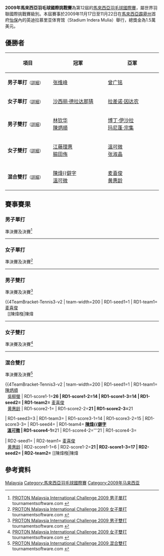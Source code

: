 {{noteTA|G1=Badminton}}
{{infobox badminton event
|name           = 2009年馬來西亞羽毛球國際挑戰賽
|image          = 
|size           = 
|caption        =
|dates          = 2009年11月17日－11月22日
|number_edition = 第12屆
|level          = 4A
|prize_money    = 1.5萬美元
|location       = {{MAS}}[[霹靂州|霹靂州]][[怡保|怡保]]
|venue          = 英迪拉慕里亚体育馆（Stadium Indera Mulia）
|previous       = 2008年馬來西亞羽毛球國際挑戰賽 
|next           = 2010年馬來西亞羽毛球國際挑戰賽
}}
'''2009年馬來西亞羽毛球國際挑戰賽'''為第12屆的[[馬來西亞羽毛球國際賽|馬來西亞羽毛球國際賽]]，屬世界羽聯國際挑戰賽級別。本屆賽事於2009年11月17日至11月22日在[[馬來西亞|馬來西亞]][[霹靂州|霹靂州]]首府[[怡保|怡保]]內的英迪拉慕里亚体育馆（Stadium Indera Mulia）舉行，總獎金為1.5萬美元。

== 優勝者 ==
{| class=wikitable style="font-size:small"
!width="200"|項目
!width="250"|冠軍
!width="250"|亞軍
|-
|'''男子單打'''<small>（[[#男子單打|詳細]]）</small>
|{{flagicon|MAS}} [[张维峰|张维峰]]
|{{flagicon|MAS}} [[曾广铭|曾广铭]]
|-
|'''女子單打'''<small>（[[#女子單打|詳細]]）</small>
|{{flagicon|THA}} [[沙西丽·德拉达那猜|沙西丽·德拉达那猜]]
|{{flagicon|THA}} [[拉差诺·因达农|拉差诺·因达农]]
|-
|'''男子雙打'''<small>（[[#男子雙打|詳細]]）</small>
|{{flagicon|MAS}} [[林钦华|林钦华]]<br/>{{flagicon|MAS}} [[陳炳順|陳炳順]]
|{{flagicon|THA}} [[博丁·伊沙拉|博丁·伊沙拉]]<br/>{{flagicon|THA}} [[玛尼蓬·宗集|玛尼蓬·宗集]]
|-
|'''女子雙打'''<small>（[[#女子雙打|詳細]]）</small>
|{{flagicon|JPN}} [[江藤理惠|江藤理惠]]<br/>{{flagicon|JPN}} [[脇田侑|脇田侑]]
|{{flagicon|MAS}} [[溫可微|溫可微]]<br/>{{flagicon|MAS}} [[张淑晶|张淑晶]]
|-
|'''混合雙打'''<small>（[[#混合雙打|詳細]]）</small>
|{{flagicon|MAS}} [[陳煒𣚦|陳煒{{僻字]]<br/>{{flagicon|MAS}} [[溫可微|溫可微]]
|{{flagicon|MAS}} [[麦喜俊|麦喜俊]]<br/>{{flagicon|MAS}} [[黄惠龄|黄惠龄]]
|}

== 賽事賽果 ==
=== 男子單打 ===
;準決賽及決賽<ref name="MS">[http://www.tournamentsoftware.com/sport/draw.aspx?id=A16F74FF-7FC2-407D-B3CA-1B956917662F&draw=51 PROTON Malaysia International Challenge 2009 男子單打] {{Wayback|url=http://www.tournamentsoftware.com/sport/draw.aspx?id=A16F74FF-7FC2-407D-B3CA-1B956917662F&draw=51 |date=20200603141518 }} tournamentsoftware.com {{en}}</ref>
{{4TeamBracket-Tennis3-v2
| team-width=200
| RD1-seed1=1
| RD1-team1='''{{flagicon|MAS}} [[张维峰|张维峰]]
| RD1-score1-1='''21
| RD1-score1-2='''21
| RD1-score1-3=
| RD1-seed2=8
| RD1-team2={{flagicon|THA}} [[苏庞余·阿韦辛桑农|苏庞余·阿韦辛桑农]]
| RD1-score2-1=15
| RD1-score2-2=12
| RD1-score2-3=

| RD1-seed3=5
| RD1-team3='''{{flagicon|MAS}} [[曾广铭|曾广铭]]
| RD1-score3-1='''21
| RD1-score3-2=14
| RD1-score3-3='''21
| RD1-seed4=2
| RD1-team4={{flagicon|MAS}} [[陳俊翔|陳俊翔]]
| RD1-score4-1=17
| RD1-score4-2='''21
| RD1-score4-3=16

| RD2-seed1=1
| RD2-team1='''{{flagicon|MAS}} [[张维峰|张维峰]]
| RD2-score1-1='''21
| RD2-score1-2='''21
| RD2-score1-3=
| RD2-seed2=5
| RD2-team2={{flagicon|MAS}} [[曾广铭|曾广铭]]
| RD2-score2-1=17
| RD2-score2-2=14
| RD2-score2-3=
}}
----

=== 女子單打 ===
;準決賽及決賽<ref name="WS">[http://www.tournamentsoftware.com/sport/draw.aspx?id=A16F74FF-7FC2-407D-B3CA-1B956917662F&draw=53 PROTON Malaysia International Challenge 2009 女子單打] {{Wayback|url=http://www.tournamentsoftware.com/sport/draw.aspx?id=A16F74FF-7FC2-407D-B3CA-1B956917662F&draw=53 |date=20200603141532 }} tournamentsoftware.com {{en}}</ref>
{{4TeamBracket-Tennis3-v2
| team-width=200
| RD1-seed1=6
| RD1-team1={{flagicon|HKG}} [[陳祉嘉|陳祉嘉]]
| RD1-score1-1=6
| RD1-score1-2='''21
| RD1-score1-3=15
| RD1-seed2=8
| RD1-team2='''{{flagicon|THA}} [[沙西丽·德拉达那猜|沙西丽·德拉达那猜]]
| RD1-score2-1='''21
| RD1-score2-2=13
| RD1-score2-3='''21

| RD1-seed3=
| RD1-team3={{flagicon|THA}} [[妮查恩·金达蓬|妮查恩·金达蓬]]
| RD1-score3-1=20
| RD1-score3-2='''21
| RD1-score3-3=16
| RD1-seed4=7
| RD1-team4='''{{flagicon|THA}} [[拉差诺·因达农|拉差诺·因达农]]
| RD1-score4-1='''22
| RD1-score4-2=14
| RD1-score4-3='''21

| RD2-seed1=8
| RD2-team1='''{{flagicon|THA}} [[沙西丽·德拉达那猜|沙西丽·德拉达那猜]]
| RD2-score1-1='''21
| RD2-score1-2=19
| RD2-score1-3='''22
| RD2-seed2=7
| RD2-team2={{flagicon|THA}} [[拉差诺·因达农|拉差诺·因达农]]
| RD2-score2-1=11
| RD2-score2-2='''21
| RD2-score2-3=20
}}
----

=== 男子雙打 ===
;準決賽及決賽<ref name="MD">[http://www.tournamentsoftware.com/sport/draw.aspx?id=A16F74FF-7FC2-407D-B3CA-1B956917662F&draw=55 PROTON Malaysia International Challenge 2009 男子雙打] {{Wayback|url=http://www.tournamentsoftware.com/sport/draw.aspx?id=A16F74FF-7FC2-407D-B3CA-1B956917662F&draw=55 |date=20200603141542 }} tournamentsoftware.com {{en}}</ref>
{{4TeamBracket-Tennis3-v2
| team-width=200
| RD1-seed1=1
| RD1-team1={{flagicon|MAS}} [[麦喜俊|麦喜俊]]<br/> {{flagicon|MAS}} [[陳煒𣚦|陳煒{{僻字]]
| RD1-score1-1=18
| RD1-score1-2='''21
| RD1-score1-3=13
| RD1-seed2=6
| RD1-team2='''{{flagicon|THA}} [[博丁·伊沙拉|博丁·伊沙拉]]<br/> {{flagicon|THA}} [[玛尼蓬·宗集|玛尼蓬·宗集]]
| RD1-score2-1='''21
| RD1-score2-2=14
| RD1-score2-3='''21

| RD1-seed3=
| RD1-team3={{flagicon|TPE}} [[吳俊緯|吳俊緯]]<br/> {{flagicon|TPE}} [[廖敏竣|廖敏竣]]
| RD1-score3-1=17
| RD1-score3-2=16
| RD1-score3-3=
| RD1-seed4=2
| RD1-team4='''{{flagicon|MAS}} [[林钦华|林钦华]]<br/> {{flagicon|MAS}} [[陳炳順|陳炳順]]
| RD1-score4-1='''21
| RD1-score4-2='''21
| RD1-score4-3=

| RD2-seed1=6
| RD2-team1={{flagicon|THA}} [[博丁·伊沙拉|博丁·伊沙拉]]<br/> {{flagicon|THA}} [[玛尼蓬·宗集|玛尼蓬·宗集]]
| RD2-score1-1=20
| RD2-score1-2=26
| RD2-score1-3=
| RD2-seed2=2
| RD2-team2='''{{flagicon|MAS}} [[林钦华|林钦华]]<br/> {{flagicon|MAS}} [[陳炳順|陳炳順]]
| RD2-score2-1='''22
| RD2-score2-2='''28
| RD2-score2-3=
}}
----

=== 女子雙打 ===
;準決賽及決賽<ref name="WD">[http://www.tournamentsoftware.com/sport/draw.aspx?id=A16F74FF-7FC2-407D-B3CA-1B956917662F&draw=14 PROTON Malaysia International Challenge 2009 女子雙打] {{Wayback|url=http://www.tournamentsoftware.com/sport/draw.aspx?id=A16F74FF-7FC2-407D-B3CA-1B956917662F&draw=14 |date=20200603141522 }} tournamentsoftware.com {{en}}</ref>
{{4TeamBracket-Tennis3-v2
| team-width=200
| RD1-seed1=1
| RD1-team1='''{{flagicon|MAS}} [[溫可微|溫可微]]<br/> {{flagicon|MAS}} [[张淑晶|张淑晶]]
| RD1-score1-1=22
| RD1-score1-2='''21
| RD1-score1-3='''21
| RD1-seed2=
| RD1-team2={{flagicon|TPE}} [[姜凱心|姜凱心]]<br/> {{flagicon|TPE}} [[謝沛蓁|謝沛蓁]]
| RD1-score2-1='''24
| RD1-score2-2=17
| RD1-score2-3=18

| RD1-seed3=3
| RD1-team3={{flagicon|MAS}} [[黃寶玲|黃寶玲]]<br/> {{flagicon|MAS}} [[林芸如|林芸如]]
| RD1-score3-1=20
| RD1-score3-2=12
| RD1-score3-3=
| RD1-seed4=
| RD1-team4='''{{flagicon|JPN}} [[江藤理惠|江藤理惠]]<br/> {{flagicon|JPN}} [[脇田侑|脇田侑]]
| RD1-score4-1='''22
| RD1-score4-2='''21
| RD1-score4-3=

| RD2-seed1=1
| RD2-team1={{flagicon|MAS}} [[溫可微|溫可微]]<br/> {{flagicon|MAS}} [[张淑晶|张淑晶]]
| RD2-score1-1=18
| RD2-score1-2=11
| RD2-score1-3=
| RD2-seed2=
| RD2-team2='''{{flagicon|JPN}} [[江藤理惠|江藤理惠]]<br/> {{flagicon|JPN}} [[脇田侑|脇田侑]]
| RD2-score2-1='''21
| RD2-score2-2='''21
| RD2-score2-3=
}}
----

=== 混合雙打 ===
;準決賽及決賽<ref name="XD">[http://www.tournamentsoftware.com/sport/draw.aspx?id=A16F74FF-7FC2-407D-B3CA-1B956917662F&draw=15 PROTON Malaysia International Challenge 2009 混合雙打] {{Wayback|url=http://www.tournamentsoftware.com/sport/draw.aspx?id=A16F74FF-7FC2-407D-B3CA-1B956917662F&draw=15 |date=20200603141552 }} tournamentsoftware.com {{en}}</ref>
{{4TeamBracket-Tennis3-v2
| team-width=200
| RD1-seed1=1
| RD1-team1={{flagicon|MAS}} [[陳炳順|陳炳順]]<br/> {{flagicon|MAS}} [[吳柳螢|吳柳螢]]
| RD1-score1-1='''26
| RD1-score1-2=14
| RD1-score1-3=14
| RD1-seed2=
| RD1-team2='''{{flagicon|MAS}} [[麦喜俊|麦喜俊]]<br/> {{flagicon|MAS}} [[黄惠龄|黄惠龄]]
| RD1-score2-1=
| RD1-score2-2='''21
| RD1-score2-3='''21

| RD1-seed3=3
| RD1-team3={{nowrap|{{flagicon|MAS}} [[Mohd_Lutfi_Zaim_Abdul_Khalid|Mohd Lutfi Zaim Abdul Khalid]]<br/> {{flagicon|MAS}} [[林芸如|林芸如]]}}
| RD1-score3-1=14
| RD1-score3-2=15
| RD1-score3-3=
| RD1-seed4=
| RD1-team4='''{{flagicon|MAS}} [[陳煒𣚦|陳煒{{僻字]]<br/> {{flagicon|MAS}} [[溫可微|溫可微]]
| RD1-score4-1='''21
| RD1-score4-2='''21
| RD1-score4-3=

| RD2-seed1=
| RD2-team1={{flagicon|MAS}} [[麦喜俊|麦喜俊]]<br/> {{flagicon|MAS}} [[黄惠龄|黄惠龄]]
| RD2-score1-1=6
| RD2-score1-2='''21
| RD2-score1-3=17
| RD2-seed2=
| RD2-team2='''{{flagicon|MAS}} [[陳煒𣚦|陳煒{{僻字]]<br/> {{flagicon|MAS}} [[溫可微|溫可微]]
| RD2-score2-1='''21
| RD2-score2-2=13
| RD2-score2-3='''21
}}

== 參考資料 ==
{{Portal box|马来西亚}}
{{Reflist}}

[[Category:2009年世界羽聯國際挑戰賽|Malaysia]]
[[Category:馬來西亞羽毛球國際賽|Category:馬來西亞羽毛球國際賽]]
[[Category:2009年马来西亚|Category:2009年马来西亚]]